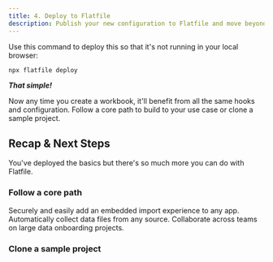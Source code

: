 ```yaml
---
title: 4. Deploy to Flatfile
description: Publish your new configuration to Flatfile and move beyond this simple sandbox.
---
```


Use this command to deploy this so that it's not running in your local browser:

```
npx flatfile deploy
```

***That simple!*** 

Now any time you create a workbook, it'll benefit from all the same hooks and configuration.
Follow a core path to build to your use case or clone a sample project.

## Recap & Next Steps 

You've deployed the basics but there's so much more you can do with Flatfile. 

### Follow a core path

<CardGroup cols={3}>
  <Card title="Embed in your app" icon="star" href="/core-paths/ephemeral" >
    Securely and easily add an embedded import experience to any app.
  </Card>
  <Card title="Setup a headless file feed" icon="star" href="/core-paths/headless" >
    Automatically collect data files from any source.
  </Card>
  <Card title="Build a custom workflow" icon="star" href="/core-paths/workflows">
    Collaborate across teams on large data onboarding projects.
  </Card>
</CardGroup>



### Clone a sample project

<CardGroup cols={1}>
  <Card title="Something" href="/use-cases/ephemeral" icon="github">
  </Card>
</CardGroup>
